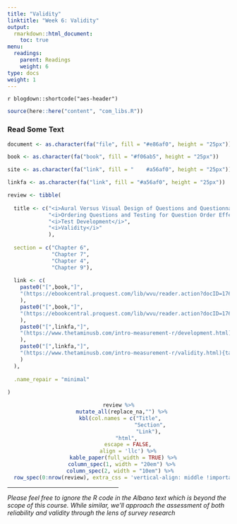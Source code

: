 ```yaml
---
title: "Validity"
linktitle: "Week 6: Validity"
output:
  rmarkdown::html_document:
    toc: true
menu:
  readings:
    parent: Readings
    weight: 6
type: docs
weight: 1
---
```


`r blogdown::shortcode("aes-header")`

```r
source(here::here("content", "com_libs.R"))
```

### Read Some Text

```r

document <- as.character(fa("file", fill = "#e86af0", height = "25px"))

book <- as.character(fa("book", fill = "#f06ab5", height = "25px"))

site <- as.character(fa("link", fill = "	#a56af0", height = "25px"))

linkfa <- as.character(fa("link", fill = "#a56af0", height = "25px"))

review <- tibble(
  
  title <- c("<i>Aural Versus Visual Design of Questions and Questionnaires</i>",
             "<i>Ordering Questions and Testing for Question Order Effects</i>",
             "<i>Test Development</i>",
             "<i>Validity</i>"
             ),
  
  section = c("Chapter 6",
              "Chapter 7",
              "Chapter 4",
              "Chapter 9"),
  
  link <- c(
    paste0("[",book,"]",
    "(https://ebookcentral.proquest.com/lib/wvu/reader.action?docID=1762797&ppg=189){target='_blank'}"
    ),
    paste0("[",book,"]",
    "(https://ebookcentral.proquest.com/lib/wvu/reader.action?docID=1762797&ppg=248){target='_blank'}"
    ),
    paste0("[",linkfa,"]",
    "(https://www.thetaminusb.com/intro-measurement-r/development.html){target='_blank'}"
    ),
    paste0("[",linkfa,"]",
    "(https://www.thetaminusb.com/intro-measurement-r/validity.html){target='_blank'}"
    )
  ),
  
  .name_repair = "minimal"
  
)

```

<center>
```r
review %>%
  mutate_all(replace_na,"") %>%
  kbl(col.names = c("Title", 
                    "Section",
                    "Link"), 
      "html", 
      escape = FALSE,
      align = 'llc') %>%
   kable_paper(full_width = TRUE) %>%
  column_spec(1, width = "20em") %>%
  column_spec(2, width = "10em") %>% 
  row_spec(0:nrow(review), extra_css = 'vertical-align: middle !important;', color = "#f7f7f7", background = "transparent") 
```
</center>

<hr style="width:50%;">

<span style='font-size:14px;font-style: italic;'>Please feel free to ignore the R code in the Albano text which is beyond the scope of this course. While similar, we'll approach the assessment of both reliability and validity through the lens of survey research</span>

